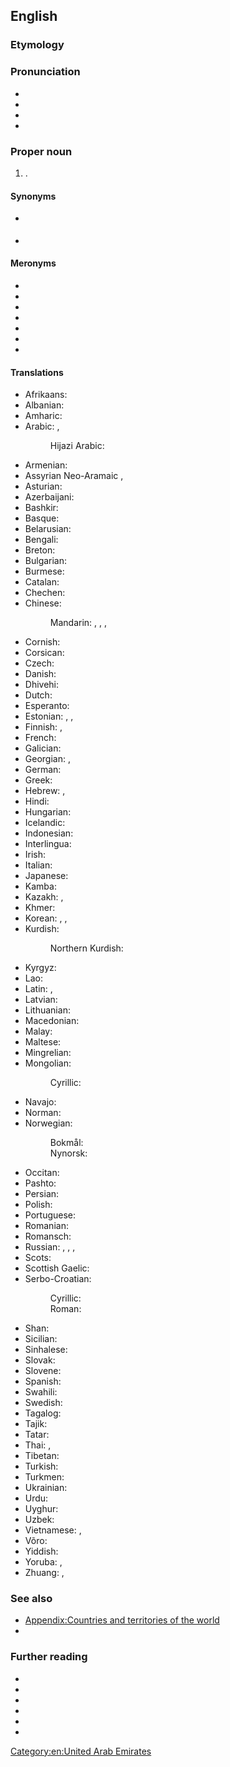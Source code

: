 ==English==

===Etymology===
{{calque|en|ar|الْإِمَارَات الْعَرَبِيَّة الْمُتَّحِدَة|tr=al-ʾimārāt al-ʿarabiyya l-muttaḥida}}

===Pronunciation===
* {{IPA|en|/juˌnaɪtɪd ˌæɹəb ˈɛmɪɹɪts/}}
* {{hyph|en|U|nit|ed Ar|ab Em|ir|ates}}
* {{audio|en|en-us-UnitedArabEmirates.ogg|Audio (US)}}
* {{audio|en|En-uk-United Arab Emirates.ogg|Audio (UK)}}

===Proper noun===
{{en-proper noun|head=[[united|United]] [[Arab]] [[emirate|Emirate]]s}}

# {{senseid|en|Q878}}{{place|en|country|r/Western Asia|in the|r/Middle East}}.

====Synonyms====
* {{l|en|Arab Emirates}} {{q|informal}}
* {{l|en|UAE}}

====Meronyms====
* {{l|en|Abu Dhabi}}
* {{l|en|Ajman}}
* {{l|en|Dubai}}
* {{l|en|Fujairah}}
* {{l|en|Ras al-Khaimah}}
* {{l|en|Sharjah}}
* {{l|en|Umm al-Quwain}}

====Translations====
{{trans-top|id=Q878|country in Western Asia}}
* Afrikaans: {{t|af|Verenigde Arabiese Emirate}}
* Albanian: {{t|sq|Emiratet e Bashkuara Arabe|p}}
* Amharic: {{t|am|የተባበሩት የዓረብ ግዛቶች|sc=Ethi}}
* Arabic: {{t+|ar|الْإِمَارَات الْعَرَبِيَّة الْمُتَّحِدَة|f-p|tr=al-ʾimārāt al-ʿarabiyya l-muttaḥida}}, {{t+|ar|الْإِمَارَات|f-p}}
*: Hijazi Arabic: {{t|acw|الإمارات|f|tr=al-ʾimārāt}}
* Armenian: {{t+|hy|Արաբական Միացյալ Էմիրություններ|p}}
* Assyrian Neo-Aramaic {{t|aii|ܐܲܡܝܼܪ̈ܘܵܬܹܐ ܥܵܪ̈ܵܒܵܝܵܬܹܐ ܡܚܲܝܕܵܬܹ̈ܐ|f-p}}, {{t|aii|ܐܲܡܝܼܪ̈ܘܵܬܹܐ|f-p}}
* Asturian: {{t+|ast|Emiratos Árabes Xuníos|m-p}}
* Azerbaijani: {{t+|az|Birləşmiş Ərəb Əmirlikləri|p}}
* Bashkir: {{t|ba|Берләшкән Ғәрәп Әмирлектәре|p}}
* Basque: {{t|eu|Arabiar Emirerri Batuak|p}}
* Belarusian: {{t|be|Аб'я́днаныя Ара́бскія Эміра́ты|m-p}}
* Bengali: {{t+|bn|সংযুক্ত আরব আমিরাত}}
* Breton: {{t|br|Emirelezhioù Arab Unanet}}
* Bulgarian: {{t+|bg|Обедине́ни Ара́бски Еми́рства|n-p}}
* Burmese: {{t|my|အာရပ်စော်ဘွားများပြည်ထောင်စု|sc=Mymr}}
* Catalan: {{t+|ca|Emirats Àrabs Units|m-p}}
* Chechen: {{t|ce|Ӏаьрбийн Цхьанатоьхна Эмираташ|sc=Cyrl}}
* Chinese:
*: Mandarin: {{t+|cmn|阿拉伯聯合酋長國|sc=Hani}}, {{t+|cmn|阿拉伯联合酋长国|tr=Ālābó liánhé qiúzhǎngguó|sc=Hani}}, {{t+|cmn|阿聯酋|sc=Hani}}, {{t+|cmn|阿联酋|tr=Ā-lián-qiú|sc=Hani}}
* Cornish: {{t|kw|Pennternasedh Unys Arabek}}
* Corsican: {{t|co|Emirati Arabi Uniti|m-p}}
* Czech: {{t+|cs|Spojené arabské emiráty|m-p}}
* Danish: {{t|da|Forenede Arabiske Emirater|p}}
* Dhivehi: {{t|dv|އެކުވެރި ޢަރަބި އިމާރާތު|sc=Thaa}}
* Dutch: {{t+|nl|Verenigde Arabische Emiraten|p}}
* Esperanto: {{t+|eo|Unuiĝintaj Arabaj Emirlandoj|p}}
* Estonian: {{t+|et|Araabia Ühendemiraadid|p}}, {{t|et|Ühendemiraadid|p}} {{qualifier|colloquial}}, {{t|et|Emiraadid|p}} {{qualifier|colloquial}}
* Finnish: {{t+|fi|Arabiemiirikunnat}}, {{t+|fi|Yhdistyneet arabiemiirikunnat}}
* French: {{t+|fr|Émirats arabes unis|m-p}}
* Galician: {{t+|gl|Emiratos Árabes Unidos|m-p}}
* Georgian: {{t|ka|არაბეთის გაერთიანებული საემიროები}}, {{t|ka|არაბთა გაერთიანებული საამიროები}}
* German: {{t+|de|Vereinigte Arabische Emirate|p}}
* Greek: {{t+|el|Ηνωμένα Αραβικά Εμιράτα|n-p}}
* Hebrew: {{t|he|איחוד האמירויות הערביות|m|tr='ikhúd ha'emiruyót ha'araviyót|alt=אִחוּד הָאֶמִרֻיּוֹת הַעֲרָבִיּוֹת}}, {{t|he|אֶמִירֻיּוֹת עַרְבִיּוֹת מְאֻחָדוֹת|tr=emiryot arviyot me'uchadot}}
* Hindi: {{t+|hi|संयुक्त अरब अमीरात|p}}
* Hungarian: {{t+|hu|Egyesült Arab Emírségek}}
* Icelandic: {{t+|is|Sameinuðu arabísku furstadæmin}}
* Indonesian: {{t+|id|Uni Emirat Arab}}
* Interlingua: {{t|ia|Emiratos Arabe Unite}}
* Irish: {{t|ga|Aontas na nÉimíríochtaí Arabacha|m}}
* Italian: {{t|it|Emirati Arabi Uniti|m-p}}
* Japanese: {{t+|ja|アラブ首長国連邦|tr=アラブしゅちょうこくれんぽう, Arabu shuchōkoku renpō}}
* Kamba: {{t|kam|Saudia}}
* Kazakh: {{t|kk|Біріккен Араб Әмірліктері|p|sc=Cyrl}}, {{t|kk|БАӘ}}
* Khmer: {{t+|km|អេមីរ៉ាតអារ៉ាប់រួម}}
* Korean: {{t+|ko|^아랍에미리트}}, {{t|ko|^아랍 에미리트 연방}}, {{t+|ko|^아랍추장국}} {{qualifier|North Korea}}
* Kurdish:
*: Northern Kurdish: {{t+|kmr|Mîrnişînên Erebî yên Yekbûyî}}
{{trans-mid}}
* Kyrgyz: {{t|ky|Бириккен Араб Эмирликтери|p|sc=Cyrl}}
* Lao: {{t|lo|ສະຫະລັດອາຫລັບເອມິເລດ}}
* Latin: {{t|la|Emiratus Arabici Coniuncti|m}}, {{t|la|Emiratus Arabici Uniti|m}}
* Latvian: {{t|lv|Apvienotie Arābu Emirāti|m-p}}
* Lithuanian: {{t+|lt|Jungtiniai Arabų Emyratai|p}}
* Macedonian: {{t|mk|Обединети Арапски Емира́ти|m-p}}
* Malay: {{t|ms|Emiriah Arab Bersatu}}
* Maltese: {{t|mt|Emirati Għarab Maqgħuda|p|alt=l-Emirati Għarab Maqgħuda}}
* Mingrelian: {{t|xmf|არაბეფიშ გოართოიანაფილი საამიროეფი}}
* Mongolian:
*: Cyrillic: {{t+|mn|Арабын Нэгдсэн Эмирт Улс}}
* Navajo: {{t|nv|Ásáí Bikéyah Yázhí Ałhidadiidzooígíí}}
* Norman: {{t|nrf|Émithaux Arabes Unnis|m-p}}
* Norwegian:
*: Bokmål: {{t+|nb|De forente arabiske emirater}}
*: Nynorsk: {{t+|nn|Dei sameinte arabiske emirata}}
* Occitan: {{t|oc|Emirats Arabis Units|m-p}}
* Pashto: {{t|ps|عربي متحده امارات|tr='arabī mutaḥidâ imārāt|sc=ps-Arab}}
* Persian: {{t+|fa|امارات متحده عربی|tr=emârât-e mottahede-ye 'arabi|alt=امارات متحدهٔ عربی|sc=fa-Arab}}
* Polish: {{t+|pl|Zjednoczone Emiraty Arabskie|m-p}}
* Portuguese: {{t+|pt|Emiratos Árabes Unidos|m-p}}
* Romanian: {{t+|ro|Emiratele Arabe Unite|n-p}}
* Romansch: {{t|rm|Emirats Arabs|m-p}}
* Russian: {{t+|ru|Объединённые Ара́бские Эмира́ты|m-p}}, {{t+|ru|ОАЭ́|m-p}}, {{t+|ru|Эмира́ты|m-p}}, {{t+|ru|Ара́бские Эмира́ты|m-p}}
* Scots: {{t|sco|Unitit Arab Emirates}}
* Scottish Gaelic: {{t|gd|Iomaratan Arabach Aonaichte}}
* Serbo-Croatian:
*: Cyrillic: {{t|sh|Уједињени Арапски Емирати|m-p}}
*: Roman: {{t+|sh|Ujedinjeni Arapski Emirati|m-p}}
* Shan: {{t|shn|မိူင်းႁူမ်ႈတုမ် ၸဝ်ႈၾႃႉ ဢႃႇရၢပ်ႈ}}
* Sicilian: {{t|scn|Emirati Àrabbi Uniti|m-p}}
* Sinhalese: {{t|si|එක්සත් අරාබි එමීර් රාජ්‍යය|sc=Sinh}}
* Slovak: {{t|sk|Spojené arabské emiráty|m-p}}
* Slovene: {{t|sl|Združeni arabski emirati|m-p}}
* Spanish: {{t+|es|Emiratos Árabes Unidos|m-p}}
* Swahili: {{t+|sw|Falme za Kiarabu}}
* Swedish: {{t+|sv|Förenade arabemiraten|n-p}}
* Tagalog: {{t|tl|Nagkakaisang Arabong Emirato}}
* Tajik: {{t|tg|Аморати Муттаҳидаи Араб|p}}
* Tatar: {{t|tt|Берләшкән Гарәп Әмирлекләре|p}}
* Thai: {{t+|th|สหรัฐอาหรับเอมิเรตส์}}, {{t|th|เอมิเรตส์}}
* Tibetan: {{t|bo|ཡི་ནེ་ཁྲེ་ཀྲི་ཨ་རབ་ཨེ་མེ་རེ་ཁྲི|sc=Tibt}}
* Turkish: {{t+|tr|Birleşik Arap Emirlikleri|p}}
* Turkmen: {{t|tk|Birleşen Arap Emirlikleri|p}}
* Ukrainian: {{t+|uk|Об'є́днані Ара́бські Еміра́ти|m-p}}
* Urdu: {{t|ur|متحدہ عرب امارات|p|tr=muttahida 'arab imārāt|sc=ur-Arab}}
* Uyghur: {{t|ug|بىرلەشمە ئەرەب ئەمىرلىكلىرى|p}}
* Uzbek: {{t+|uz|Birlashgan Arab Amirliklari|p}}
* Vietnamese: {{t|vi|Các tiểu Vương quốc Ả rập Thống nhất}}, {{t|vi|Các Tiểu Vương quốc A-rập Thống nhất}}
* Võro: {{t|vro|Araabia Ütisemiraadiq}}
* Yiddish: {{t|yi|פֿאַראייניקטע אַראַבישע עמיראַטן|p}}
* Yoruba: {{t|yo|Ẹmirate ti Awọn Arabu}}, {{t|yo|Àwọn Ẹ́mírétì Árábù Aṣọ̀kan}}
* Zhuang: {{t|za|Bouxdaeuzgoz Ahlazbwz Lienzhab}}, {{t|za|Ahlazbwz Lenzhoz Giuzcangjgoz}}
{{trans-bottom}}

===See also===
* [[Appendix:Countries and territories of the world]]
* {{list:countries of Asia/en}}

===Further reading===
* {{pedia}}
* {{R:OneLook}}
* {{R:MWO}}
* {{R:Oxford Learner's Dictionaries|the United Arab Emirates}}
* {{R:AHD}}
* {{R:Collins}}

[[Category:en:United Arab Emirates]]